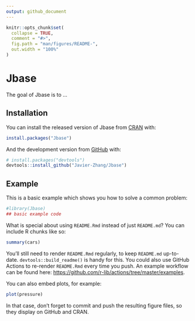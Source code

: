 ```yaml
---
output: github_document
---
```


<!-- README.md is generated from README.Rmd. Please edit that file -->

```r
knitr::opts_chunk$set(
  collapse = TRUE,
  comment = "#>",
  fig.path = "man/figures/README-",
  out.width = "100%"
)
```

# Jbase

<!-- badges: start -->
<!-- badges: end -->

The goal of Jbase is to ...

## Installation

You can install the released version of Jbase from [CRAN](https://CRAN.R-project.org) with:

``` r
install.packages("Jbase")
```

And the development version from [GitHub](https://github.com/) with:

``` r
# install.packages("devtools")
devtools::install_github("Javier-Zhang/Jbase")
```
## Example

This is a basic example which shows you how to solve a common problem:

```r
#library(Jbase)
## basic example code
```

What is special about using `README.Rmd` instead of just `README.md`? You can include R chunks like so:

```r
summary(cars)
```

You'll still need to render `README.Rmd` regularly, to keep `README.md` up-to-date. `devtools::build_readme()` is handy for this. You could also use GitHub Actions to re-render `README.Rmd` every time you push. An example workflow can be found here: <https://github.com/r-lib/actions/tree/master/examples>.

You can also embed plots, for example:

```r
plot(pressure)
```

In that case, don't forget to commit and push the resulting figure files, so they display on GitHub and CRAN.
